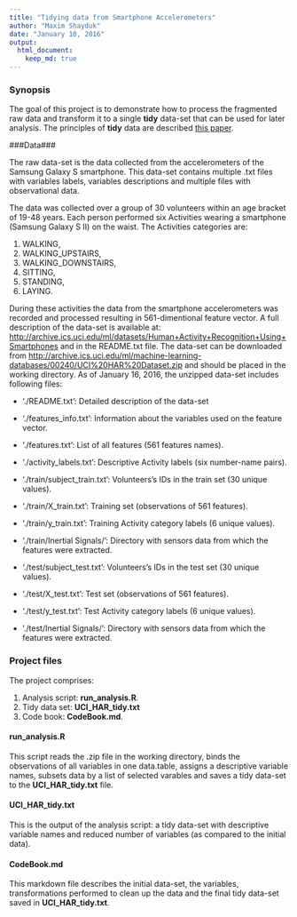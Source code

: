 ```yaml
---
title: "Tidying data from Smartphone Accelerometers"
author: "Maxim Shayduk"
date: "January 10, 2016"
output: 
  html_document:
    keep_md: true
---
```


### Synopsis ###
The goal of this project is to demonstrate how to process the fragmented raw data and transform it to a single **tidy** data-set that can be used for later analysis.  The  principles of **tidy** data are described [this paper](http://vita.had.co.nz/papers/tidy-data.pdf>). 

###Data###

The raw data-set is the data collected from the accelerometers of the Samsung Galaxy S smartphone. This data-set contains multiple .txt files  with variables labels, variables descriptions and multiple files with observational data. 

The data was collected over a group of 30 volunteers within an age bracket of 19-48 years. Each person performed six Activities wearing a smartphone (Samsung Galaxy S II) on the waist. The Activities categories are: 

  1. WALKING, 
  2. WALKING_UPSTAIRS, 
  3. WALKING_DOWNSTAIRS, 
  4. SITTING, 
  5. STANDING, 
  6. LAYING.

During these activities the data from the smartphone accelerometers was recorded and processed resulting in 561-dimentional feature vector. A full description of the data-set is available at: 
 <http://archive.ics.uci.edu/ml/datasets/Human+Activity+Recognition+Using+Smartphones> and in the README.txt file.
The data-set can be  downloaded from <http://archive.ics.uci.edu/ml/machine-learning-databases/00240/UCI%20HAR%20Dataset.zip> and should be placed in the working directory. 
As of January 16, 2016, the unzipped data-set includes following files:

- './README.txt':  Detailed description of the data-set

- './features_info.txt': Information about the variables used on the feature vector.
- './features.txt': List of all features (561 features names).
- './activity_labels.txt': Descriptive Activity labels (six number-name pairs).

- './train/subject_train.txt': Volunteers's IDs in the train set (30 unique values).
- './train/X_train.txt': Training set (observations of 561 features).
- './train/y_train.txt': Training Activity category labels (6 unique values).
- './train/Inertial Signals/': Directory with sensors data from which the features were extracted.


- './test/subject_test.txt': Volunteers's IDs in the test set (30 unique values).
- './test/X_test.txt': Test set (observations of 561 features).
- './test/y_test.txt': Test  Activity category labels (6 unique values).
- './test/Inertial Signals/': Directory with sensors data from which the features were extracted.

### Project files###

The project comprises:

  1. Analysis script: **run_analysis.R**.
  2. Tidy data set:  **UCI_HAR_tidy.txt**
  3. Code book: **CodeBook.md**.

#### run_analysis.R ####

This script reads the .zip file in the working directory, binds the observations of all variables in one data.table, assigns a descriptive variable names, subsets data by a list of selected varables and saves a tidy data-set to the **UCI_HAR_tidy.txt** file.

#### UCI_HAR_tidy.txt ####

This is the output of the analysis script: a tidy data-set with descriptive variable names and reduced number of variables (as compared to the initial data).

#### CodeBook.md #### 

 This markdown file describes the initial data-set, the variables, transformations performed to clean up the data and the final tidy data-set saved in **UCI_HAR_tidy.txt**.